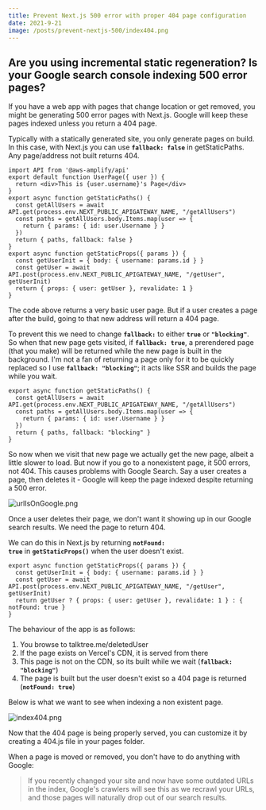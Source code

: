 ```yaml
---
title: Prevent Next.js 500 error with proper 404 page configuration
date: 2021-9-21
image: /posts/prevent-nextjs-500/index404.png
---
```


## **Are you using incremental static regeneration? Is your Google search console indexing 500 error pages?**

If you have a web app with pages that change location or get removed, you might be generating 500 error pages with Next.js. Google will keep these pages indexed unless you return a 404 page.

Typically with a statically generated site, you only generate pages on build. In this case, with Next.js you can use **`fallback: false`** in getStaticPaths. Any page/address not built returns 404.

```
import API from '@aws-amplify/api'
export default function UserPage({ user }) {
  return <div>This is {user.username}'s Page</div>
}
export async function getStaticPaths() {
  const getAllUsers = await API.get(process.env.NEXT_PUBLIC_APIGATEWAY_NAME, "/getAllUsers")
  const paths = getAllUsers.body.Items.map(user => {
    return { params: { id: user.Username } }
  })
  return { paths, fallback: false }
}
export async function getStaticProps({ params }) {
  const getUserInit = { body: { username: params.id } }
  const getUser = await API.post(process.env.NEXT_PUBLIC_APIGATEWAY_NAME, "/getUser", getUserInit)
  return { props: { user: getUser }, revalidate: 1 }
}

```

The code above returns a very basic user page. But if a user creates a page after the build, going to that new address will return a 404 page.

To prevent this we need to change **`fallback:`** to either **`true`** or **`"blocking"`**. So when that new page gets visited, if **`fallback: true`**, a prerendered page (that you make) will be returned while the new page is built in the background. I'm not a fan of returning a page only for it to be quickly replaced so I use **`fallback: "blocking"`**; it acts like SSR and builds the page while you wait.

```
export async function getStaticPaths() {
  const getAllUsers = await API.get(process.env.NEXT_PUBLIC_APIGATEWAY_NAME, "/getAllUsers")
  const paths = getAllUsers.body.Items.map(user => {
    return { params: { id: user.Username } }
  })
  return { paths, fallback: "blocking" }
}

```

So now when we visit that new page we actually get the new page, albeit a little slower to load. But now if you go to a nonexistent page, it 500 errors, not 404. This causes problems with Google Search. Say a user creates a page, then deletes it - Google will keep the page indexed despite returning a 500 error.

![urlIsOnGoogle.png](prevent-nextjs-500/urlIsOnGoogle.png)

Once a user deletes their page, we don't want it showing up in our Google search results. We need the page to return 404.

We can do this in Next.js by returning **`notFound: true`** in **`getStaticProps()`** when the user doesn't exist.

```
export async function getStaticProps({ params }) {
  const getUserInit = { body: { username: params.id } }
  const getUser = await API.post(process.env.NEXT_PUBLIC_APIGATEWAY_NAME, "/getUser", getUserInit)
  return getUser ? { props: { user: getUser }, revalidate: 1 } : { notFound: true }
}

```

The behaviour of the app is as follows:

1. You browse to talktree.me/deletedUser
2. If the page exists on Vercel's CDN, it is served from there
3. This page is not on the CDN, so its built while we wait (**`fallback: "blocking"`**)
4. The page is built but the user doesn't exist so a 404 page is returned (**`notFound: true`**)

Below is what we want to see when indexing a non existent page.

![index404.png](prevent-nextjs-500/index404.png)

Now that the 404 page is being properly served, you can customize it by creating a 404.js file in your pages folder.

When a page is moved or removed, you don't have to do anything with Google:

> If you recently changed your site and now have some outdated URLs in the index, Google's crawlers will see this as we recrawl your URLs, and those pages will naturally drop out of our search results.
>
